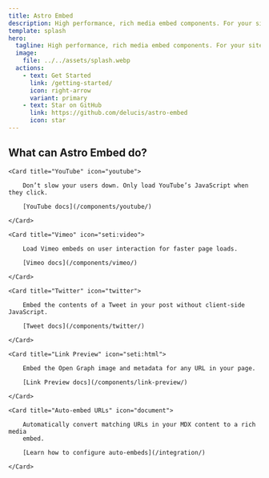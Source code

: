 ```yaml
---
title: Astro Embed
description: High performance, rich media embed components. For your site, from the Astro community.
template: splash
hero:
  tagline: High performance, rich media embed components. For your site, from the Astro community.
  image:
    file: ../../assets/splash.webp
  actions:
    - text: Get Started
      link: /getting-started/
      icon: right-arrow
      variant: primary
    - text: Star on GitHub
      link: https://github.com/delucis/astro-embed
      icon: star
---
```



## What can Astro Embed do?

<CardGrid stagger>

    <Card title="YouTube" icon="youtube">

    	Don’t slow your users down. Only load YouTube’s JavaScript when they click.

    	[YouTube docs](/components/youtube/)

    </Card>

    <Card title="Vimeo" icon="seti:video">

    	Load Vimeo embeds on user interaction for faster page loads.

    	[Vimeo docs](/components/vimeo/)

    </Card>

    <Card title="Twitter" icon="twitter">

    	Embed the contents of a Tweet in your post without client-side JavaScript.

    	[Tweet docs](/components/twitter/)

    </Card>

    <Card title="Link Preview" icon="seti:html">

    	Embed the Open Graph image and metadata for any URL in your page.

    	[Link Preview docs](/components/link-preview/)

    </Card>

    <Card title="Auto-embed URLs" icon="document">

    	Automatically convert matching URLs in your MDX content to a rich media
    	embed.

    	[Learn how to configure auto-embeds](/integration/)

    </Card>

</CardGrid>

